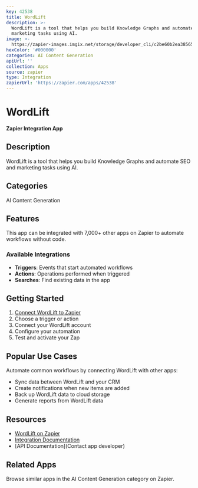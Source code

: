 ```yaml
---
key: 42538
title: WordLift
description: >-
  WordLift is a tool that helps you build Knowledge Graphs and automate SEO and
  marketing tasks using AI.
image: >-
  https://zapier-images.imgix.net/storage/developer_cli/c2be60b2ea385650a6cb609760b3012f.png?auto=format%2Ccompress&ixlib=python-3.0.0&q=50
hexColor: '#000000'
categories: AI Content Generation
apiUrl: ''
collection: Apps
source: zapier
type: Integration
zapierUrl: 'https://zapier.com/apps/42538'
---
```

# WordLift

**Zapier Integration App**

## Description

WordLift is a tool that helps you build Knowledge Graphs and automate SEO and marketing tasks using AI.

## Categories

AI Content Generation

## Features

This app can be integrated with 7,000+ other apps on Zapier to automate workflows without code.

### Available Integrations

- **Triggers**: Events that start automated workflows
- **Actions**: Operations performed when triggered
- **Searches**: Find existing data in the app

## Getting Started

1. [Connect WordLift to Zapier](https://zapier.com/apps/42538)
2. Choose a trigger or action
3. Connect your WordLift account
4. Configure your automation
5. Test and activate your Zap

## Popular Use Cases

Automate common workflows by connecting WordLift with other apps:

- Sync data between WordLift and your CRM
- Create notifications when new items are added
- Back up WordLift data to cloud storage
- Generate reports from WordLift data

## Resources

- [WordLift on Zapier](https://zapier.com/apps/42538)
- [Integration Documentation](https://zapier.com/apps/42538/integrations)
- [API Documentation](Contact app developer)

## Related Apps

Browse similar apps in the AI Content Generation category on Zapier.

